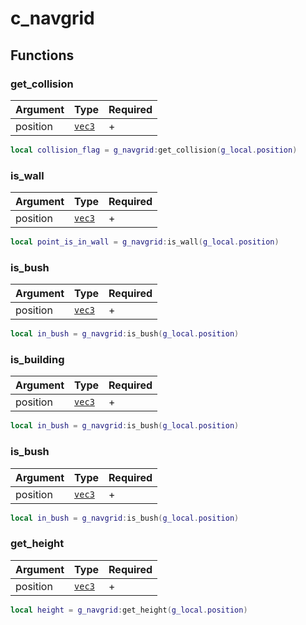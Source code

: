 # c_navgrid

## Functions

### get_collision

| Argument | Type                    | Required |
| -------- | ----------------------- | -------- |
| position | [`vec3`](/structs/vec3) | +        |

```lua
local collision_flag = g_navgrid:get_collision(g_local.position)
```

### is_wall

| Argument | Type                    | Required |
| -------- | ----------------------- | -------- |
| position | [`vec3`](/structs/vec3) | +        |

```lua /is_wall/
local point_is_in_wall = g_navgrid:is_wall(g_local.position)
```

### is_bush

| Argument | Type                    | Required |
| -------- | ----------------------- | -------- |
| position | [`vec3`](/structs/vec3) | +        |

```lua /is_bush/
local in_bush = g_navgrid:is_bush(g_local.position)
```

### is_building

| Argument | Type                    | Required |
| -------- | ----------------------- | -------- |
| position | [`vec3`](/structs/vec3) | +        |

```lua /is_bush/
local in_bush = g_navgrid:is_bush(g_local.position)
```

### is_bush

| Argument | Type                    | Required |
| -------- | ----------------------- | -------- |
| position | [`vec3`](/structs/vec3) | +        |

```lua /is_bush/
local in_bush = g_navgrid:is_bush(g_local.position)
```

### get_height

| Argument | Type                    | Required |
| -------- | ----------------------- | -------- |
| position | [`vec3`](/structs/vec3) | +        |

```lua
local height = g_navgrid:get_height(g_local.position)
```
